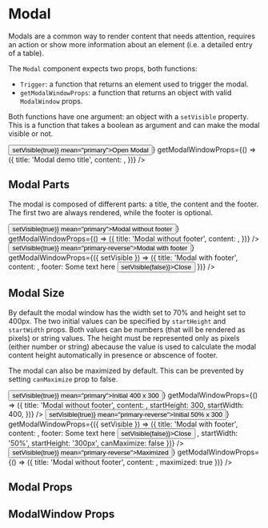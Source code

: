 

<Meta title="Components|Modal" component={Modal} />

# Modal

Modals are a common way to render content that needs attention,
requires an action or show more information about an element (i.e. a detailed entry of a table).

The `Modal` component expects two props, both functions:
- `Trigger`: a function that returns an element used to trigger the modal.
- `getModalWindowProps`: a function that returns an object with valid `ModalWindow` props.

Both functions have one argument: an object with a `setVisible` property.
This is a function that takes a boolean as argument and can make the modal visible or not.

<Preview>
    <Story name="Default">
        <div>
            <Modal
                Trigger={({ setVisible }) => <Button onClick={() => setVisible(true)} mean="primary">Open Modal</Button>}
                getModalWindowProps={() => ({
                    title: 'Modal demo title',
                    content: <Lorem paragraphs={3} />,
                })}
            />
        </div>
    </Story>
</Preview>

## Modal Parts

The modal is composed of different parts: a title, the content and the footer.
The first two are always rendered, while the footer is optional.

<Preview>
    <Story name="Modal Parts">
        <div>
            <Modal
                Trigger={({ setVisible }) => <Button onClick={() => setVisible(true)} mean="primary">Modal without footer</Button>}
                getModalWindowProps={() => ({
                    title: 'Modal without footer',
                    content: <Lorem paragraphs={3} />,
                })}
            />
            <Modal
                Trigger={({ setVisible }) => <Button onClick={() => setVisible(true)} mean="primary-reverse">Modal with footer</Button>}
                getModalWindowProps={({ setVisible }) => ({
                    title: 'Modal with footer',
                    content: <Lorem paragraphs={3} />,
                    footer: <Fragment>
                        <span className="color-accent">Some text here</span>
                        <Button size="small" onClick={() => setVisible(false)}>Close</Button>
                    </Fragment>
                })}
            />
        </div>
    </Story>
</Preview>

## Modal Size

By default the modal window has the width set to 70% and height set to 400px.
The two initial values can be specified by `startHeight` and `startWidth` props.
Both values can be numbers (that will be rendered as pixels) or string values.
The height must be represented only as pixels (either number or string) abecause the value is used to
calculate the modal content height automatically in presence or abscence of footer.

The modal can also be maximized by default. This can be prevented by setting `canMaximize` prop to false.


<Preview>
    <Story name="Modal Size">
        <div>
            <Modal
                Trigger={({ setVisible }) => <Button onClick={() => setVisible(true)} mean="primary">Initial 400 x 300</Button>}
                getModalWindowProps={() => ({
                    title: 'Modal without footer',
                    content: <Lorem paragraphs={3} />,
                    startHeight: 300,
                    startWidth: 400,
                })}
            />
            <Modal
                Trigger={({ setVisible }) => <Button onClick={() => setVisible(true)} mean="primary-reverse">Initial 50% x 300</Button>}
                getModalWindowProps={({ setVisible }) => ({
                    title: 'Modal with footer',
                    content: <Lorem paragraphs={3} />,
                    footer: <Fragment>
                        <span className="color-accent">Some text here</span>
                        <Button size="small" onClick={() => setVisible(false)}>Close</Button>
                    </Fragment>,
                    startWidth: '50%',
                    startHeight: '300px',
                    canMaximize: false
                })}
            />
            <Modal
                Trigger={({ setVisible }) => <Button onClick={() => setVisible(true)} mean="primary-reverse">Maximized</Button>}
                getModalWindowProps={() => ({
                    title: 'Modal without footer',
                    content: <Lorem paragraphs={3} />,
                    maximized: true
                })}
            />
        </div>
    </Story>
</Preview>

## Modal Props

<Props of={Modal} />

## ModalWindow Props

<Props of={ModalWindow} />
